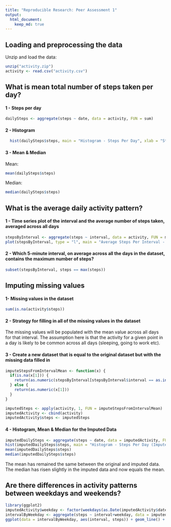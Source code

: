 ```yaml
---
title: "Reproducible Research: Peer Assessment 1"
output: 
  html_document:
    keep_md: true
---
```



## Loading and preprocessing the data

Unzip and load the data:
```r
unzip("activity.zip")
activity <- read.csv("activity.csv")
```

## What is mean total number of steps taken per day?

#### 1 - Steps per day
```r
dailySteps <- aggregate(steps ~ date, data = activity, FUN = sum)
```

#### 2 - Histogram
```r
  hist(dailySteps$steps, main = "Histogram - Steps Per Day", xlab = "Steps", col = "red")
```


#### 3 - Mean & Median

Mean:
```r
mean(dailySteps$steps)
```

Median:
```r
median(dailySteps$steps)
```

## What is the average daily activity pattern?

#### 1 - Time series plot of the interval and the average number of steps taken, averaged across all days

```r
stepsByInterval <- aggregate(steps ~ interval, data = activity, FUN = mean)
plot(stepsByInterval, type = "l", main = "Average Steps Per Interval - All Days", xlab = "Interval", ylab = "Steps")
```


#### 2 - Which 5-minute interval, on average across all the days in the dataset, contains the maximum number of steps?

```r
subset(stepsByInterval, steps == max(steps))
```

## Imputing missing values

#### 1- Missing values in the dataset

```r
sum(is.na(activity$steps))
```

#### 2 - Strategy for filling in all of the missing values in the dataset

The missing values will be populated with the mean value across all days for that interval. The assumption here is that the activity for a given point in a day is likely to be common across all days (sleeping, going to work etc).

#### 3 - Create a new dataset that is equal to the original dataset but with the missing data filled in

```r
imputeStepsFromIntervalMean <- function(x) {
  if(is.na(x[1])) {
    return(as.numeric(stepsByInterval[stepsByInterval$interval == as.integer(x[3]),]$steps))
  } else {
    return(as.numeric(x[1]))
  }
}

imputedSteps <- apply(activity, 1, FUN = imputeStepsFromIntervalMean)
imputedActivity <- cbind(activity)
imputedActivity$steps <- imputedSteps
```

#### 4 - Histogram, Mean & Median for the Imputed Data

```r
imputedDailySteps <- aggregate(steps ~ date, data = imputedActivity, FUN = sum)
hist(imputedDailySteps$steps, main = "Histogram - Steps Per Day (Imputed)", xlab = "Steps", col = "red")
mean(imputedDailySteps$steps)
median(imputedDailySteps$steps)
```

The mean has remained the same between the original and imputed data. The median has risen slightly in the imputed data and now equals the mean.

## Are there differences in activity patterns between weekdays and weekends?

```r
library(ggplot2)
imputedActivity$weekday <- factor(weekdays(as.Date(imputedActivity$date)) %in% c("Monday", "Tuesday", "Wednesday", "Thursday", "Friday"), labels = c("weekend", "weekday"))
intervalByWeekday <- aggregate(steps ~ interval+weekday, data = imputedActivity, FUN = mean)
ggplot(data = intervalByWeekday, aes(interval, steps)) + geom_line() + facet_grid(weekday ~ .)
```